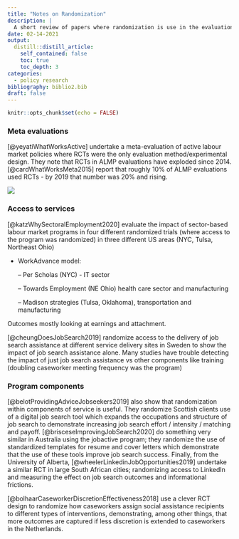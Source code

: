 ```yaml
---
title: "Notes on Randomization"
description: |
  A short review of papers where randomization is use in the evaluation of active labour market programs.
date: 02-14-2021
output:
  distill::distill_article:
    self_contained: false
    toc: true
    toc_depth: 3
categories:
  - policy research
bibliography: biblio2.bib
draft: false
---
```




```r
knitr::opts_chunk$set(echo = FALSE)
```

### Meta evaluations

[@yeyatiWhatWorksActive] undertake a meta-evaluation of active labour market policies  where RCTs were the only evaluation method/experimental design.  They note that RCTs in ALMP evaluations have exploded since 2014. [@cardWhatWorksMeta2015] report that roughly 10% of ALMP evaluations used RCTs - by 2019 that number was 20% and rising.

![](img/rcts.png)

### Access to services

[@katzWhySectoralEmployment2020] evaluate the impact of sector-based labour market programs in four different randomized trials (where access to the program was randomized) in three different US areas (NYC, Tulsa, Northeast Ohio)

- WorkAdvance model:

  -- Per Scholas (NYC) - IT sector
  
  -- Towards Employment (NE Ohio) health care sector and manufacturing
  
  -- Madison strategies (Tulsa, Oklahoma), transportation and manufacturing
  

Outcomes mostly looking at earnings and attachment.

[@cheungDoesJobSearch2019] randomize access to the delivery of job search assistance at different service delivery sites in Sweden to show the impact of job search assistance alone.  Many studies have trouble detecting the impact of just job search assistance vs other components like training (doubling caseworker meeting frequency was the program) 

### Program components

[@belotProvidingAdviceJobseekers2019] also show that randomization within components of service is useful.  They randomize Scottish clients use of a digital job search tool which expands the occupations and structure of job search to demonstrate increasing job search effort / intensity / matching and payoff. [@brisceseImprovingJobSearch2020] do something very similar in Australia using the jobactive program; they randomize the use of standardized templates for resume and cover letters which demonstrate that the use of these tools improve job search success.  Finally, from the University of Alberta, [@wheelerLinkedinJobOpportunities2019] undertake a similar RCT in large South African cities; randomizing access to LinkedIn and measuring the effect on job search outcomes and informational frictions.



[@bolhaarCaseworkerDiscretionEffectiveness2018] use a clever RCT design to randomize how caseworkers assign social assistance recipients to different types of interventions, demonstrating, among other things, that more outcomes are captured if less discretion is extended to caseworkers in the Netherlands.
